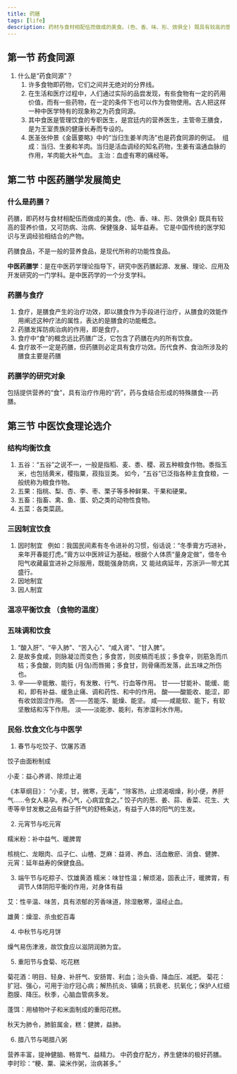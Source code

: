 ```yaml
---
title: 药膳
tags: [life]
description: 药材与食材相配伍而做成的美食。(色、香、味、形、效俱全) 既具有较高的营养价值，又可防病、治病、保健强身、延年益寿。 它是中国传统的医学知识与烹调经验相结合的产物。
---
```


## 第一节 药食同源

1. 什么是“药食同源”？
   1. 许多食物即药物，它们之间并无绝对的分界线。
   2. 在生活和医疗过程中，人们通过实际的品尝发现，有些食物有一定的药用价值，而有一些药物，在一定的条件下也可以作为食物使用。古人把这样一种中医学特有的现象称之为药食同源。
   3. 其中食医是管理饮食的专职医生，是宫廷内的营养医生，主管帝王膳食，是为王室贵族的健康长寿而专设的。
   4. 医圣张仲景《金匮要略》中的“当归生姜羊肉汤”也是药食同源的例证。 
      组成：当归、生姜和羊肉。当归是活血调经的知名药物，生姜有温通血脉的作用，羊肉能大补气血。
      主治：血虚有寒的痛经等。

## 第二节 中医药膳学发展简史

### 什么是药膳？

药膳，即药材与食材相配伍而做成的美食。(色、香、味、形、效俱全) 既具有较高的营养价值，又可防病、治病、保健强身、延年益寿。 它是中国传统的医学知识与烹调经验相结合的产物。

药膳食品，不是一般的营养食品，是现代所称的功能性食品。

**中医药膳学**：是在中医药学理论指导下，研究中医药膳起源、发展、理论、应用及开发研究的一门学科。是中医药学的一个分支学科。

### 药膳与食疗

1. 食疗，是膳食产生的治疗功效，即以膳食作为手段进行治疗，从膳食的效能作用阐述这种疗法的属性，表达的是膳食的功能概念。
2. 药膳发挥防病治病的作用，即是食疗。
3. 食疗中“食”的概念远比药膳广泛，它包含了药膳在内的所有饮食。
4. 食疗故不一定是药膳，但药膳则必定具有食疗功效。历代食养、食治所涉及的膳食主要是药膳

### 药膳学的研究对象

包括提供营养的“食”，具有治疗作用的“药”，药与食结合形成的特殊膳食---药膳。

## 第三节 中医饮食理论选介

### 结构均衡饮食

1. 五谷：“五谷”之说不一，一般是指稻、麦、黍、稷、菽五种粮食作物。黍指玉米，也包括黄米，稷指粟，菽指豆类。 如今，“五谷”已泛指各种主食食粮，一般统称为粮食作物。
2. 五果：指桃、梨、杏、李、枣、栗子等多种鲜果、干果和硬果。
3. 五畜：指畜、禽、鱼、蛋、奶之类的动物性食物。
4. 五菜：各类菜蔬。

### 三因制宜饮食

1. 因时制宜  
   例如：我国民间素有冬令进补的习惯，俗话说：“冬季膏方巧进补，来年开春能打虎。”膏方以中医辨证为基础，根据个人体质“量身定做”，借冬令阳气收藏最宜进补之际服用，既能强身防病，又 能祛病延年，苏浙沪一带尤其盛行。
2. 因地制宜
3. 因人制宜

### 温凉平衡饮食 （食物的温度）

### 五味调和饮食

1. “酸入肝”、“辛入肺”、“苦入心”、“咸入肾”、“甘入脾”。
2. 是故多食咸，则脉凝泣而变色；多食苦，则皮槁而毛拔；多食辛，则筋急而爪枯；多食酸，则肉胝 (月刍)而唇揭；多食甘，则骨痛而发落，此五味之所伤也。
3. 辛——辛能散、能行，有发散、行气、行血等作用。
   甘——甘能补、能缓、能和，即有补益、缓急止痛、调和药性、和中的作用。
   酸——酸能收、能涩，即有收敛固涩作用。
   苦——苦能泻、能燥、能坚。
   咸——咸能软、能下，有软坚散结和泻下作用。
   淡——淡能渗、能利，有渗湿利水作用。

### 民俗.饮食文化与中医学

1. 春节与吃饺子、饮屠苏酒

饺子由面粉制成

小麦：益心养肾、除烦止渴

《本草纲目》： “小麦，甘，微寒，无毒”，“除客热，止烦渴咽燥，利小便，养肝气……令女人易孕。养心气，心病宜食之。” 饺子内的葱、姜、蒜、香菜、花生、大枣等辛甘发散之品有益于肝气的舒畅条达，有益于人体的阳气的生发。

2. 元宵节与吃元宵

糯米粉：补中益气、暖脾胃

核桃仁、龙眼肉、瓜子仁、山楂、芝麻：益肾、养血、活血散瘀、消食、健脾、 元宵：延年益寿的保健食品。

3. 端午节与吃粽子、饮雄黄酒 糯米：味甘性温；解烦渴，固表止汗，暖脾胃，有调节人体阴阳平衡的作用，对身体有益

艾：性辛温、味苦，具有浓郁的芳香味道，除湿散寒，温经止血。

雄黄：燥湿、杀虫蛇百毒

4. 中秋节与吃月饼

燥气易伤津液，故饮食应以滋阴润肺为宜。

5. 重阳节与食菊、吃花糕

菊花酒：明目、轻身、补肝气、安肠胃、利血；治头昏、降血压、减肥。 菊花：扩冠、强心，可用于治疗冠心病；解热抗炎、镇痛；抗衰老、抗氧化；保护人红细胞膜、降压。秋季，心脑血管病多发。

蓬饵：用植物叶子和米面制成的重阳花糕。

秋天为肺令，肺脏属金，糕：健脾，益肺。

6. 腊八节与喝腊八粥

营养丰富，提神健脑、畅胃气、益精力。 中药食疗配方，养生健体的极好药膳。李时珍：“粳、粟、粱米作粥，治病甚多。”
